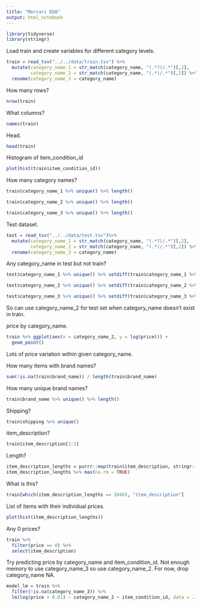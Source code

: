 ```yaml
---
title: "Mercari EDA"
output: html_notebook
---
```


```r
library(tidyverse)
library(stringr)
```

Load train and create variables for different category levels.

```r
train = read_tsv("../../data/train.tsv") %>%
  mutate(category_name_1 = str_match(category_name, "(.*?)/.*")[,2],
         category_name_2 = str_match(category_name, "(.*)/.*")[,2]) %>%  
  rename(category_name_3 = category_name)
```

How many rows?

```r
nrow(train)
```

What columns?

```r
names(train)
```

Head.

```r
head(train)
```

Histogram of item_condition_id

```r
plot(hist(train$item_condition_id))
```

How many category names?

```r
train$category_name_1 %>% unique() %>% length()
```

```r
train$category_name_2 %>% unique() %>% length()
```

```r
train$category_name_3 %>% unique() %>% length()
```

Test dataset.

```r
test = read_tsv("../../data/test.tsv")%>% 
  mutate(category_name_1 = str_match(category_name, "(.*?)/.*")[,2],
         category_name_2 = str_match(category_name, "(.*)/.*")[,2]) %>% 
  rename(category_name_3 = category_name)
```

Any category_name in test but not train?

```r
test$category_name_1 %>% unique() %>% setdiff(train$category_name_1 %>% unique())
```

```r
test$category_name_2 %>% unique() %>% setdiff(train$category_name_2 %>% unique())
```

```r
test$category_name_3 %>% unique() %>% setdiff(train$category_name_3 %>% unique())
```

So can use category_name_2 for test set when category_name doesn't exist in train.

price by category_name.

```r
train %>% ggplot(aes(x = category_name_2, y = log(price))) +
  geom_point()
```

Lots of price variation within given category_name.

How many items with brand names?

```r
sum(!is.na(train$brand_name)) / length(train$brand_name)
```

How many unique brand names?

```r
train$brand_name %>% unique() %>% length()
```

Shipping?

```r
train$shipping %>% unique()
```

item_description?

```r
train$item_description[1:5]
```

Length?

```r
item_description_lengths = purrr::map(train$item_description, stringr::str_length) %>% unlist() 
item_description_lengths %>% max(na.rm = TRUE)
```

What is this?

```r
train[which(item_description_lengths == 1046), "item_description"]
```

List of items with their individual prices.

```r
plot(hist(item_description_lengths))
```

Any 0 prices?

```r
train %>% 
  filter(price == 0) %>% 
  select(item_description)
```

Try predicting price by category_name and item_condition_id.
Not enough memory to use category_name_3 so use category_name_2.
For now, drop category_name NA.

```r
model_lm = train %>% 
  filter(!is.na(category_name_3)) %>% 
  lm(log(price + 0.01) ~ category_name_2 + item_condition_id, data = .)
```